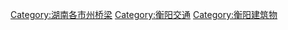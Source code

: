 [[Category:湖南各市州桥梁|Category:湖南各市州桥梁]]
[[Category:衡阳交通|Category:衡阳交通]]
[[Category:衡阳建筑物|Category:衡阳建筑物]]